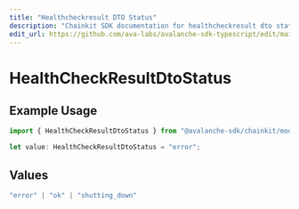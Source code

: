 ```yaml
---
title: "Healthcheckresult DTO Status"
description: "Chainkit SDK documentation for healthcheckresult dto status"
edit_url: https://github.com/ava-labs/avalanche-sdk-typescript/edit/main/chainkit/docs/models/components/healthcheckresultdtostatus.md
---
```


# HealthCheckResultDtoStatus

## Example Usage

```typescript
import { HealthCheckResultDtoStatus } from "@avalanche-sdk/chainkit/models/components";

let value: HealthCheckResultDtoStatus = "error";
```

## Values

```typescript
"error" | "ok" | "shutting_down"
```